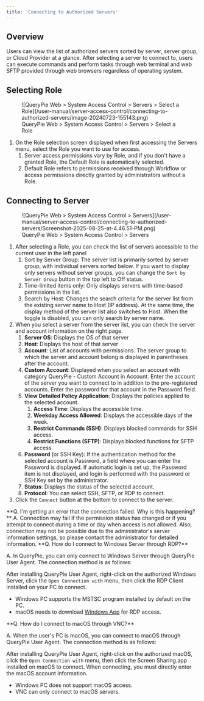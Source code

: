 ```yaml
---
title: 'Connecting to Authorized Servers'
---
```



## Overview

Users can view the list of authorized servers sorted by server, server group, or Cloud Provider at a glance. After selecting a server to connect to, users can execute commands and perform tasks through web terminal and web SFTP provided through web browsers regardless of operating system.

## Selecting Role

<figure data-layout="center" data-align="center">
![QueryPie Web &gt; System Access Control &gt; Servers &gt; Select a Role](/user-manual/server-access-control/connecting-to-authorized-servers/image-20240723-155143.png)
<figcaption>
QueryPie Web &gt; System Access Control &gt; Servers &gt; Select a Role
</figcaption>
</figure>

1. On the Role selection screen displayed when first accessing the Servers menu, select the Role you want to use for access.
    1. Server access permissions vary by Role, and if you don't have a granted Role, the Default Role is automatically selected.
    2. Default Role refers to permissions received through Workflow or access permissions directly granted by administrators without a Role.

## Connecting to Server

<figure data-layout="center" data-align="center">
![QueryPie Web &gt; System Access Control &gt; Servers](/user-manual/server-access-control/connecting-to-authorized-servers/Screenshot-2025-08-25-at-4.46.51-PM.png)
<figcaption>
QueryPie Web &gt; System Access Control &gt; Servers
</figcaption>
</figure>

1. After selecting a Role, you can check the list of servers accessible to the current user in the left panel
    1. Sort by Server Group: The server list is primarily sorted by server group, with individual servers sorted below. If you want to display only servers without server groups, you can change the `Sort by Server Group` button in the top left to Off status.
    2. Time-limited items only: Only displays servers with time-based permissions in the list.
    3. Search by Host: Changes the search criteria for the server list from the existing server name to Host (IP address). At the same time, the display method of the server list also switches to Host. When the toggle is disabled, you can only search by server name.
2. When you select a server from the server list, you can check the server and account information on the right page.
    1. **Server OS**: Displays the OS of that server
    2. **Host**: Displays the host of that server
    3. **Account**: List of accounts with permissions. The server group to which the server and account belong is displayed in parentheses after the account.
    4. **Custom Account**: Displayed when you select an account with category QueryPie - Custom Account in Account. Enter the account of the server you want to connect to in addition to the pre-registered accounts. Enter the password for that account in the Password field.
    5. **View Detailed Policy Application**: Displays the policies applied to the selected account.
        1. **Access Time**: Displays the accessible time.
        2. **Weekday Access Allowed**: Displays the accessible days of the week.
        3. **Restrict Commands (SSH)**: Displays blocked commands for SSH access.
        4. **Restrict Functions (SFTP)**: Displays blocked functions for SFTP access.
    6. **Password** (or SSH Key): If the authentication method for the selected account is Password, a field where you can enter the Password is displayed. If automatic login is set up, the Password item is not displayed, and login is performed with the password or SSH Key set by the administrator.
    7. **Status**: Displays the status of the selected account.
    8. **Protocol**: You can select SSH, SFTP, or RDP to connect.
3. Click the `Connect` button at the bottom to connect to the server.

<Callout type="info">
**Q. I'm getting an error that the connection failed. Why is this happening?**
A. Connection may fail if the permission status has changed or if you attempt to connect during a time or day when access is not allowed. Also, connection may not be possible due to the administrator's server information settings, so please contact the administrator for detailed information.
</Callout>

<Callout type="info">
**Q. How do I connect to Windows Server through RDP?**

A. In QueryPie, you can only connect to Windows Server through QueryPie User Agent. The connection method is as follows:

After installing QueryPie User Agent, right-click on the authorized Windows Server, click the `Open Connection with` menu, then click the RDP Client installed on your PC to connect.

* Windows PC supports the MSTSC program installed by default on the PC.
* macOS needs to download [Windows App](https://apps.apple.com/us/app/windows-app/id1295203466?mt=12) for RDP access.
</Callout>

<Callout type="info">
**Q. How do I connect to macOS through VNC?**

A. When the user's PC is macOS, you can connect to macOS through QueryPie User Agent. The connection method is as follows:

After installing QueryPie User Agent, right-click on the authorized macOS, click the `Open Connection with` menu, then click the Screen Sharing.app installed on macOS to connect. When connecting, you must directly enter the macOS account information.

* Windows PC does not support macOS access.
* VNC can only connect to macOS servers.
</Callout>
